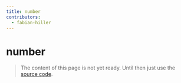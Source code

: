 ```yaml
---
title: number
contributors:
  - fabian-hiller
---
```


# number

> The content of this page is not yet ready. Until then just use the [source code](https://github.com/fabian-hiller/valibot/blob/main/library/src/schemas/number/number.ts).

